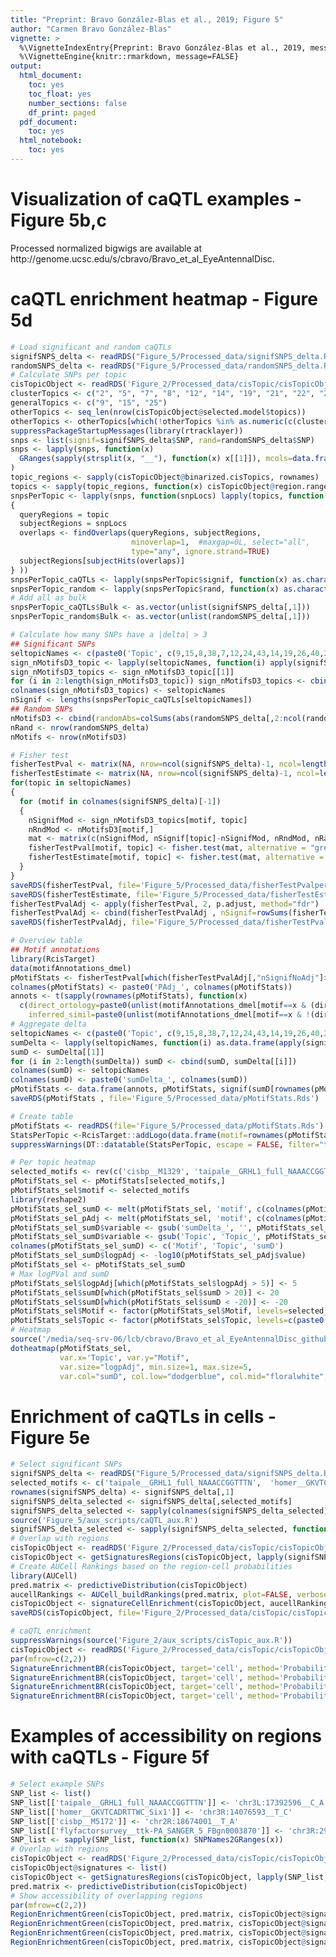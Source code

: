 ```yaml
---
title: "Preprint: Bravo González-Blas et al., 2019; Figure 5"
author: "Carmen Bravo González-Blas"
vignette: >
  %\VignetteIndexEntry{Preprint: Bravo González-Blas et al., 2019, message=FALSE}
  %\VignetteEngine{knitr::rmarkdown, message=FALSE}
output: 
  html_document:
    toc: yes
    toc_float: yes
    number_sections: false
    df_print: paged
  pdf_document:
    toc: yes
  html_notebook:
    toc: yes
---
```


# Visualization of caQTL examples - Figure 5b,c

Processed normalized bigwigs are available at http://genome.ucsc.edu/s/cbravo/Bravo_et_al_EyeAntennalDisc.

# caQTL enrichment heatmap - Figure 5d

```r
# Load significant and random caQTLs
signifSNPS_delta <- readRDS("Figure_5/Processed_data/signifSNPS_delta.Rds")
randomSNPS_delta <- readRDS("Figure_5/Processed_data/randomSNPS_delta.Rds") # Random SNPs on topic regions
# Calculate SNPs per topic
cisTopicObject <- readRDS('Figure_2/Processed_data/cisTopic/cisTopicObject.Rds')
clusterTopics <- c("2", "5", "7", "8", "12", "14", "19", "21", "22", "23", "24",  "26", "29", "31", "33", "34", "38", "40", "42", "43", "48")
generalTopics <- c("9", "15", "25")
otherTopics <- seq_len(nrow(cisTopicObject@selected.model$topics))
otherTopics <- otherTopics[which(!otherTopics %in% as.numeric(c(clusterTopics, generalTopics)))]
suppressPackageStartupMessages(library(rtracklayer))
snps <- list(signif=signifSNPS_delta$SNP, rand=randomSNPS_delta$SNP)
snps <- lapply(snps, function(x)
  GRanges(sapply(strsplit(x, "__"), function(x) x[[1]]), mcols=data.frame(snp=x))
)
topic_regions <- sapply(cisTopicObject@binarized.cisTopics, rownames)
topics <- sapply(topic_regions, function(x) cisTopicObject@region.ranges[x,])
snpsPerTopic <- lapply(snps, function(snpLocs) lapply(topics, function(topic) 
{ 
  queryRegions = topic
  subjectRegions = snpLocs
  overlaps <- findOverlaps(queryRegions, subjectRegions,
                           minoverlap=1,  #maxgap=0L, select="all",
                           type="any", ignore.strand=TRUE)
  subjectRegions[subjectHits(overlaps)]
} ))
snpsPerTopic_caQTLs <- lapply(snpsPerTopic$signif, function(x) as.character(x@elementMetadata$mcols.snp))
snpsPerTopic_random <- lapply(snpsPerTopic$rand, function(x) as.character(x@elementMetadata$mcols.snp))
# Add all as bulk
snpsPerTopic_caQTLs$Bulk <- as.vector(unlist(signifSNPS_delta[,1]))
snpsPerTopic_random$Bulk <- as.vector(unlist(randomSNPS_delta[,1]))
```

```r
# Calculate how many SNPs have a |delta| > 3
## Significant SNPs
seltopicNames <- c(paste0('Topic', c(9,15,8,38,7,12,24,43,14,19,26,40,29,22,31,33,2,5,48)), 'Bulk')
sign_nMotifsD3_topic <- lapply(seltopicNames, function(i) apply(signifSNPS_delta[which(signifSNPS_delta$SNP %in% snpsPerTopic_caQTLs[[i]]),colnames(signifSNPS_delta)[-1]], 2, sumAbove))
sign_nMotifsD3_topics <- sign_nMotifsD3_topic[[1]]
for (i in 2:length(sign_nMotifsD3_topic)) sign_nMotifsD3_topics <- cbind(sign_nMotifsD3_topics, sign_nMotifsD3_topic[[i]])
colnames(sign_nMotifsD3_topics) <- seltopicNames
nSignif <- lengths(snpsPerTopic_caQTLs[seltopicNames])
## Random SNPs
nMotifsD3 <- cbind(randomAbs=colSums(abs(randomSNPS_delta[,2:ncol(randomSNPS_delta)]) > 3))
nRand <- nrow(randomSNPS_delta)
nMotifs <- nrow(nMotifsD3) 
```

```r
# Fisher test
fisherTestPval <- matrix(NA, nrow=ncol(signifSNPS_delta)-1, ncol=length(seltopicNames), dimnames=list(colnames(signifSNPS_delta)[-1], seltopicNames))
fisherTestEstimate <- matrix(NA, nrow=ncol(signifSNPS_delta)-1, ncol=length(seltopicNames), dimnames=list(colnames(signifSNPS_delta)[-1], seltopicNames))
for(topic in seltopicNames)
{
  for (motif in colnames(signifSNPS_delta)[-1]) 
  {
    nSignifMod <- sign_nMotifsD3_topics[motif, topic]
    nRndMod <- nMotifsD3[motif,]
    mat <- matrix(c(nSignifMod, nSignif[topic]-nSignifMod, nRndMod, nRand-nRndMod), ncol=2, byrow=T) 
    fisherTestPval[motif, topic] <- fisher.test(mat, alternative = "greater")$p.value
    fisherTestEstimate[motif, topic] <- fisher.test(mat, alternative = "greater")$estimate
  }
}
saveRDS(fisherTestPval, file='Figure_5/Processed_data/fisherTestPvalperTopic.Rds')
saveRDS(fisherTestEstimate, file='Figure_5/Processed_data/fisherTestEstimateperTopic.Rds')
fisherTestPvalAdj <- apply(fisherTestPval, 2, p.adjust, method="fdr")
fisherTestPvalAdj <- cbind(fisherTestPvalAdj , nSignif=rowSums(fisherTestPvalAdj < 0.05, na.rm=T), nSignifNoAdj=rowSums(fisherTestPval < 0.05, na.rm=T))
saveRDS(fisherTestPvalAdj, file='Figure_5/Processed_data/fisherTestPvalAdjperTopic.Rds')
```

```r
# Overview table
## Motif annotations
library(RcisTarget)
data(motifAnnotations_dmel)
pMotifStats <- fisherTestPval[which(fisherTestPvalAdj[,"nSignifNoAdj"]>0),]
colnames(pMotifStats) <- paste0('PAdj_', colnames(pMotifStats))
annots <- t(sapply(rownames(pMotifStats), function(x)
  c(direct_ortology=paste0(unlist(motifAnnotations_dmel[motif==x & (directAnnotation | inferred_Orthology),"TF"]), collapse=" ; "),
    inferred_simil=paste0(unlist(motifAnnotations_dmel[motif==x & !(directAnnotation | inferred_Orthology),"TF"]), collapse=" ; "))))
# Aggregate delta
seltopicNames <- c(paste0('Topic', c(9,15,8,38,7,12,24,43,14,19,26,40,29,22,31,33,2,5,48)), 'Bulk')
sumDelta <- lapply(seltopicNames, function(i) as.data.frame(apply(signifSNPS_delta[which(signifSNPS_delta$SNP %in% snpsPerTopic_caQTLs[[i]]),rownames(fisherTestPvalAdj)], 2, sumAbove_aggr)))
sumD <- sumDelta[[1]]
for (i in 2:length(sumDelta)) sumD <- cbind(sumD, sumDelta[[i]])
colnames(sumD) <- seltopicNames
colnames(sumD) <- paste0('sumDelta_', colnames(sumD))
pMotifStats <- data.frame(annots, pMotifStats, signif(sumD[rownames(pMotifStats),]))
saveRDS(pMotifStats , file='Figure_5/Processed_data/pMotifStats.Rds')                      
```

```r
# Create table
pMotifStats <- readRDS(file='Figure_5/Processed_data/pMotifStats.Rds')   
StatsPerTopic <-RcisTarget::addLogo(data.frame(motif=rownames(pMotifStats), pMotifStats))
suppressWarnings(DT::datatable(StatsPerTopic, escape = FALSE, filter="top", options=list(pageLength=5)))
```

```r
# Per topic heatmap
selected_motifs <- rev(c('cisbp__M1329', 'taipale__GRHL1_full_NAAACCGGTTTN', 'cisbp__M0207', 'homer__GKVTCADRTTWC_Six1', 'flyfactorsurvey__ttk-PA_SANGER_5_FBgn0003870', 'taipale__ONECUT1_DBD_NNAAAATCRATAWN_repr', 'transfac_pro__M00973', 'transfac_pro__M01890', 'transfac_pro__M01498'))
pMotifStats_sel <- pMotifStats[selected_motifs,]
pMotifStats_sel$motif <- selected_motifs
library(reshape2)
pMotifStats_sel_sumD <- melt(pMotifStats_sel, 'motif', c(colnames(pMotifStats)[grep('sumD', colnames(pMotifStats))]))
pMotifStats_sel_pAdj <- melt(pMotifStats_sel, 'motif', c(colnames(pMotifStats)[grep('PAdj', colnames(pMotifStats))]))
pMotifStats_sel_sumD$variable <- gsub('sumDelta_', '', pMotifStats_sel_sumD$variable)
pMotifStats_sel_sumD$variable <- gsub('Topic', 'Topic_', pMotifStats_sel_sumD$variable)
colnames(pMotifStats_sel_sumD) <- c('Motif', 'Topic', 'sumD')
pMotifStats_sel_sumD$logpAdj <- -log10(pMotifStats_sel_pAdj$value)
pMotifStats_sel <- pMotifStats_sel_sumD
# Max logPVal and sumD
pMotifStats_sel$logpAdj[which(pMotifStats_sel$logpAdj > 5)] <- 5
pMotifStats_sel$sumD[which(pMotifStats_sel$sumD > 20)] <- 20
pMotifStats_sel$sumD[which(pMotifStats_sel$sumD < -20)] <- -20
pMotifStats_sel$Motif <- factor(pMotifStats_sel$Motif, levels=selected_motifs)
pMotifStats_sel$Topic <- factor(pMotifStats_sel$Topic, levels=c(paste0('Topic_', c(9,15,8,38,7,12,24,43,14,19,26,40,29,22,31,33,2,5,48)), 'Bulk'))
# Heatmap
source('/media/seq-srv-06/lcb/cbravo/Bravo_et_al_EyeAntennalDisc_github/Figure_5/aux_scripts/caQTL_aux.R')
dotheatmap(pMotifStats_sel, 
           var.x='Topic', var.y="Motif", 
           var.size="logpAdj", min.size=1, max.size=5,
           var.col="sumD", col.low="dodgerblue", col.mid="floralwhite", col.high="brown1")
```

# Enrichment of caQTLs in cells - Figure 5e

```r
# Select significant SNPs
signifSNPS_delta <- readRDS("Figure_5/Processed_data/signifSNPS_delta.Rds")
selected_motifs <- c('taipale__GRHL1_full_NAAACCGGTTTN',  'homer__GKVTCADRTTWC_Six1', 'flyfactorsurvey__ttk-PA_SANGER_5_FBgn0003870', 'cisbp__M5172')
rownames(signifSNPS_delta) <- signifSNPS_delta[,1]
signifSNPS_delta_selected <- signifSNPS_delta[,selected_motifs]
signifSNPS_delta_selected <- sapply(colnames(signifSNPS_delta_selected), function(i) rownames(signifSNPS_delta_selected[which(abs(signifSNPS_delta_selected[,i]) > 2),]))
source('Figure_5/aux_scripts/caQTL_aux.R')
signifSNPS_delta_selected <- sapply(signifSNPS_delta_selected, function(x) SNPNames2GRanges(x))
# Overlap with regions
cisTopicObject <- readRDS('Figure_2/Processed_data/cisTopic/cisTopicObject.Rds')
cisTopicObject <- getSignaturesRegions(cisTopicObject, lapply(signifSNPS_delta_selected, function (x) as.data.frame(x)), labels=selected_motifs)
# Create AUCell Rankings based on the region-cell probabilities
library(AUCell)
pred.matrix <- predictiveDistribution(cisTopicObject)
aucellRankings <- AUCell_buildRankings(pred.matrix, plot=FALSE, verbose=FALSE)
cisTopicObject <- signatureCellEnrichment(cisTopicObject, aucellRankings, selected.signatures=selected_motifs, aucMaxRank = 0.05*nrow(aucellRankings), plot=FALSE)
saveRDS(cisTopicObject, file='Figure_2/Processed_data/cisTopic/cisTopicObject.Rds')
```

```r
# caQTL enrichment
suppressWarnings(source('Figure_2/aux_scripts/cisTopic_aux.R'))
cisTopicObject <- readRDS('Figure_2/Processed_data/cisTopic/cisTopicObject.Rds')
par(mfrow=c(2,2))
SignatureEnrichmentBR(cisTopicObject, target='cell', method='Probability', coordinates='tSNE', signature='taipale__GRHL1_full_NAAACCGGTTTN')
SignatureEnrichmentBR(cisTopicObject, target='cell', method='Probability', coordinates='tSNE', signature='homer__GKVTCADRTTWC_Six1')
SignatureEnrichmentBR(cisTopicObject, target='cell', method='Probability', coordinates='tSNE', signature='cisbp__M5172')
SignatureEnrichmentBR(cisTopicObject, target='cell', method='Probability', coordinates='tSNE', signature='flyfactorsurvey__ttk-PA_SANGER_5_FBgn0003870')
```

# Examples of accessibility on regions with caQTLs - Figure 5f

```r
# Select example SNPs
SNP_list <- list()
SNP_list[['taipale__GRHL1_full_NAAACCGGTTTN']] <- 'chr3L:17392596__C_A'
SNP_list[['homer__GKVTCADRTTWC_Six1']] <- 'chr3R:14076593__T_C'
SNP_list[['cisbp__M5172']] <- 'chr2R:18674001__T_A'
SNP_list[['flyfactorsurvey__ttk-PA_SANGER_5_FBgn0003870']] <- 'chr3R:29376820'
SNP_list <- sapply(SNP_list, function(x) SNPNames2GRanges(x))
# Overlap with regions
cisTopicObject <- readRDS('Figure_2/Processed_data/cisTopic/cisTopicObject.Rds')
cisTopicObject@signatures <- list()
cisTopicObject <- getSignaturesRegions(cisTopicObject, lapply(SNP_list, function (x) as.data.frame(x)), labels=names(SNP_list))
pred.matrix <- predictiveDistribution(cisTopicObject)
# Show accessibility of overlapping regions
par(mfrow=c(2,2))
RegionEnrichmentGreen(cisTopicObject, pred.matrix, cisTopicObject@signatures[['taipale__GRHL1_full_NAAACCGGTTTN']], 'cell', method='Z-score', coordinates='tSNE', thrP=0.6)
RegionEnrichmentGreen(cisTopicObject, pred.matrix, cisTopicObject@signatures[['homer__GKVTCADRTTWC_Six1']], 'cell', method='Z-score', coordinates='tSNE', thrP=0.6)
RegionEnrichmentGreen(cisTopicObject, pred.matrix, cisTopicObject@signatures[['cisbp__M5172']], 'cell', method='Z-score', coordinates='tSNE', thrP=0.2)
RegionEnrichmentGreen(cisTopicObject, pred.matrix, cisTopicObject@signatures[['flyfactorsurvey__ttk-PA_SANGER_5_FBgn0003870']], 'cell', method='Z-score', coordinates='tSNE')
```